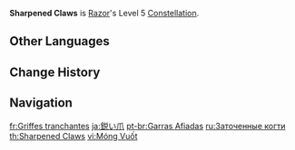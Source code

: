 {{Constellation Infobox
|image       = Constellation Sharpened Claws.png
|description = Increases the Level of [[Claw and Thunder]] by 3.<br>Maximum upgrade level is 15.
|level       = 5
|character   = Razor
|utility1    = Talent Level Increase
|utility2    = Elemental Skill Level Increase
}}
'''Sharpened Claws''' is [[Razor]]'s Level 5 [[Constellation]].

==Other Languages==
{{Other Languages
|en      = Sharpened Claws
|zhs     = 利爪
|zhs_rm  = Lì zhuǎ
|zht     = 利爪
|zht_rm  = Lì zhuǎ
|zh_tl   = Sharp Claws
|ja      = 鋭い爪
|ja_rm   = Surudoi Tsume
|ja_tl   = Sharpened Claws
|ko      = 날카로운 발톱
|ko_tl   = Sharpened Claws
|es      = Garras afiladas
|es_tl   = Sharpened Claws
|fr      = Griffes tranchantes
|fr_tl   = Sharp Claws
|ru      = Заточенные когти
|ru_tl   = Sharpened Claws
|th      = Sharpened Claws
|vi      = Móng Vuốt
|vi_tl   = Claws
|de      = Scharfe Klauen
|de_tl   = Sharp Claws
|id      = Sharpened Claws
|pt      = Garras Afiadas
|pt_tl   = Sharpened Claws
|tr      = Sivri Pençeler
|tr_tl   = Sharp Claws
|it      = Artigli affilati
|it_tl   = Sharp Claws
}}

==Change History==
{{Change History|1.0}}

==Navigation==
{{Talent Navbox|Razor}}

[[fr:Griffes tranchantes]]
[[ja:鋭い爪]]
[[pt-br:Garras Afiadas]]
[[ru:Заточенные когти]]
[[th:Sharpened Claws]]
[[vi:Móng Vuốt]]